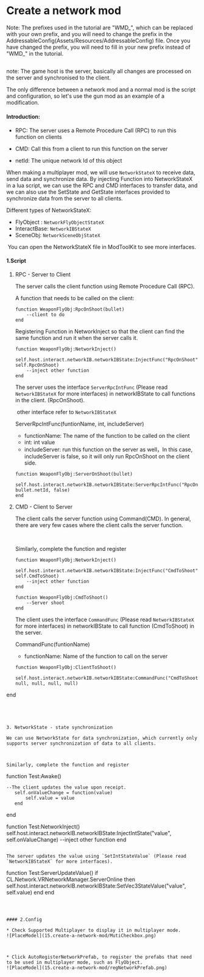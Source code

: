 # Create a network mod

Note: The prefixes used in the tutorial are "WMD\_", which can be replaced with your own prefix, and you will need to change the prefix in the AddressableConfig(Assets/Resources/AddressableConfig) file. Once you have changed the prefix, you will need to fill in your new prefix instead of "WMD\_" in the tutorial.

## 

note: The game host is the server, basically all changes are processed on the server and synchronised to the client.

The only difference between a network mod and a normal mod is the script and configuration, so let's use the gun mod as an example of a modification.



#### Introduction:

- RPC: The server uses a Remote Procedure Call (RPC) to run this function on clients

- CMD: Call this from a client to run this function on the server

- netId: The unique network Id of this object




When making a multiplayer mod, we will use `NetworkStateX` to receive data, send data and synchronize data. By injecting Function into NetworkStateX in a lua script, we can use the RPC and CMD interfaces to transfer data, and we can also use the SetState and GetState interfaces provided to synchronize data from the server to all clients.

Different types of NetworkStateX: 

- FlyObject : `NetworkFlyObjectStateX`
- InteractBase: `NetworkIBStateX`
- SceneObj: `NetworkSceneObjStateX`

​	You can open the NetworkStateX file in ModToolKit to see more interfaces.





#### 1.Script

1. RPC - Server to Client

   The server calls the client function using Remote Procedure Call (RPC).

   A function that needs to be called on the client:

   ```
   function WeaponFlyObj:RpcOnShoot(bullet)
       --client to do
   end
   ```

   

   Registering Function in NetworkInject so that the client can find the same function and run it when the server calls it.

   ```
   function WeaponFlyObj:NetworkInject()
       self.host.interact.networkIB.networkIBState:InjectFunc("RpcOnShoot", self.RpcOnShoot)
       --inject other function
   end
   ```

   

   The server uses the interface `ServerRpcIntFunc` (Please read `NetworkIBStateX` for more interfaces) in networkIBState to call functions in the client. (RpcOnShoot). 

   ​	other interface refer to `NetworkIBStateX`

   ServerRpcIntFunc(funtionName, int, includeServer)

   - functionName: The name of the function to be called on the client
   - int:  int value
   - includeServer: run this function on the server as well，In this case, includeServer is false, so it will only run RpcOnShoot on the client side.

   ```
   function WeaponFlyObj:ServerOnShoot(bullet)
       self.host.interact.networkIB.networkIBState:ServerRpcIntFunc("RpcOnShoot", bullet.netId, false)
   end
   ```

   



2. CMD - Client to Server

   The client calls the server function using Command(CMD). In general, there are very few cases where the client calls the server function.

   ​	

   Similarly, complete the function and register

   ```
   function WeaponFlyObj:NetworkInject()
       self.host.interact.networkIB.networkIBState:InjectFunc("CmdToShoot", self.CmdToShoot)
       --inject other function
   end
   
   function WeaponFlyObj:CmdToShoot()
       --Server shoot
   end
   ```

   The client uses the interface `CommandFunc` (Please read `NetworkIBStateX` for more interfaces) in networkIBState to call function (CmdToShoot) in the server.

   CommandFunc(funtionName)

   - functionName: Name of the function to call on the server
   
   ```
   function WeaponFlyObj:ClientToShoot()
       self.host.interact.networkIB.networkIBState:CommandFunc("CmdToShoot", null, null, null, null)
end
   ```
   



3. NetworkState - state synchronization

   We can use NetworkState for data synchronization, which currently only supports server synchronization of data to all clients.

   

   Similarly, complete the function and register

   ```
   function Test:Awake()
   	
   	--The client updates the value upon receipt.
       self.onValueChange = function(value)
           self.value = value
       end
   end
   
   function Test:NetworkInject()
       self.host.interact.networkIB.networkIBState:InjectIntState("value", self.onValueChange)
       --inject other function
   end
   ```

   The server updates the value using `SetIntStateValue` (Please read `NetworkIBStateX` for more interfaces).

   ```
   function Test:ServerUpdateValue()
   	if CL.Network.VRNetworkManager.ServerOnline then
   		self.host.interact.networkIB.networkIBState:SetVec3StateValue("value", self.value)
   	end
   end
   ```

   

#### 2.Config

* Check Supported Multiplayer to display it in multiplayer mode.
  ![PlaceModel](15.create-a-network-mod/MutiCheckbox.png)

  

* Click AutoRegisterNetworkPrefab, to register the prefabs that need to be used in multiplayer mode, such as FlyObject.
  ![PlaceModel](15.create-a-network-mod/regNetworkPrefab.png)

  



